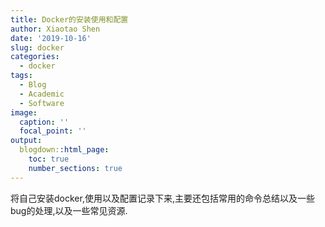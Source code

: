 ```yaml
---
title: Docker的安装使用和配置
author: Xiaotao Shen
date: '2019-10-16'
slug: docker
categories:
  - docker
tags:
  - Blog
  - Academic
  - Software
image:
  caption: ''
  focal_point: ''
output:
  blogdown::html_page:
    toc: true
    number_sections: true
---
```



将自己安装docker,使用以及配置记录下来,主要还包括常用的命令总结以及一些bug的处理,以及一些常见资源.
